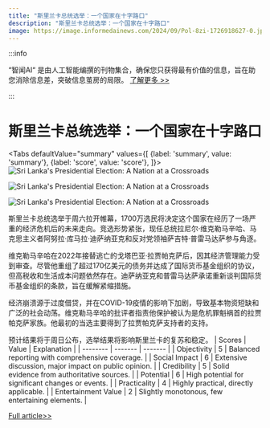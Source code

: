 ```yaml
---
title: "斯里兰卡总统选举：一个国家在十字路口"
description: "斯里兰卡总统选举：一个国家在十字路口"
image: https://image.informedainews.com/2024/09/Pol-8zi-1726918627-0.jpg
---
```



:::info

“智闻AI“ 是由人工智能编撰的刊物集合，确保您只获得最有价值的信息，旨在助您消除信息差，突破信息茧房的局限。  [了解更多 >>](/)

:::

# 斯里兰卡总统选举：一个国家在十字路口


<Tabs
	defaultValue="summary"
	values={[
	{label: 'summary', value: 'summary'},
	{label: 'score', value: 'score'},
]}>
<TabItem value="summary">
<img
  src="https://image.informedainews.com/2024/09/Pol-8zi-1726918627-0.jpg"
  alt="Sri Lanka's Presidential Election: A Nation at a Crossroads"
/>

<img
  src="https://image.informedainews.com/2024/09/Pol-iut-1726918627-1.jpg"
  alt="Sri Lanka's Presidential Election: A Nation at a Crossroads"
/>

<img
  src="https://image.informedainews.com/2024/09/Pol-Kz4-1726918627-2.jpg"
  alt="Sri Lanka's Presidential Election: A Nation at a Crossroads"
/>



斯里兰卡总统选举于周六拉开帷幕，1700万选民将决定这个国家在经历了一场严重的经济危机后的未来走向。竞选形势紧张，现任总统拉尼尔·维克勒马辛哈、马克思主义者阿努拉·库马拉·迪萨纳亚克和反对党领袖萨吉特·普雷马达萨参与角逐。

维克勒马辛哈在2022年接替逃亡的戈塔巴亚·拉贾帕克萨后，因其经济管理能力受到审查。尽管他重组了超过170亿美元的债务并达成了国际货币基金组织的协议，但高税收和生活成本问题依然存在。迪萨纳亚克和普雷马达萨承诺重新谈判国际货币基金组织的条款，旨在缓解紧缩措施。

经济崩溃源于过度借贷，并在COVID-19疫情的影响下加剧，导致基本物资短缺和广泛的社会动荡。维克勒马辛哈的批评者指责他保护被认为是危机罪魁祸首的拉贾帕克萨家族。他最初的当选主要得到了拉贾帕克萨支持者的支持。

预计结果将于周日公布，选举结果将影响斯里兰卡的复苏和稳定。
</TabItem>
<TabItem value="score">
	| Scores     | Value   | Explanation |
	| -------- | ------- | ------- |
	| Objectivity  | 5    | Balanced reporting with comprehensive coverage.    |
	| Social Impact | 6     | Extensive discussion, major impact on public opinion.    |
	| Credibility    | 5    | Solid evidence from authoritative sources.    |
	| Potential    | 6    | High potential for significant changes or events.    |
	| Practicality    | 4    | Highly practical, directly applicable.    |
	| Entertainment Value    | 2    | Slightly monotonous, few entertaining elements.    |
</TabItem>
</Tabs>

[Full article>>](https://asia.nikkei.com/Politics/Sri-Lanka-begins-voting-in-first-presidential-election-since-economic-crisis)
